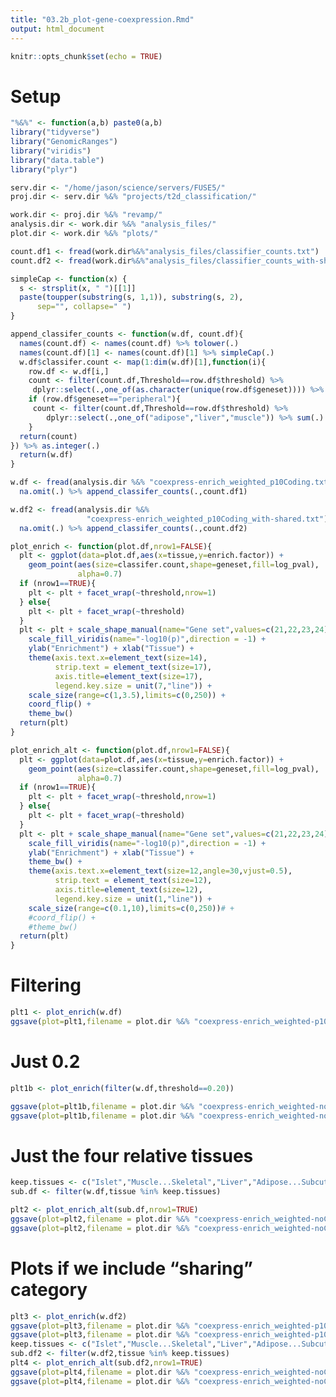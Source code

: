 ```yaml
---
title: "03.2b_plot-gene-coexpression.Rmd"
output: html_document
---
```


```r
knitr::opts_chunk$set(echo = TRUE)
```

# Setup 

```r

"%&%" <- function(a,b) paste0(a,b)
library("tidyverse")
library("GenomicRanges")
library("viridis")
library("data.table")
library("plyr")

serv.dir <- "/home/jason/science/servers/FUSE5/"
proj.dir <- serv.dir %&% "projects/t2d_classification/"

work.dir <- proj.dir %&% "revamp/"
analysis.dir <- work.dir %&% "analysis_files/"
plot.dir <- work.dir %&% "plots/"

count.df1 <- fread(work.dir%&%"analysis_files/classifier_counts.txt")
count.df2 <- fread(work.dir%&%"analysis_files/classifier_counts_with-shared.txt")

```


```r

simpleCap <- function(x) {
  s <- strsplit(x, " ")[[1]]
  paste(toupper(substring(s, 1,1)), substring(s, 2),
      sep="", collapse=" ")
}

append_classifer_counts <- function(w.df, count.df){
  names(count.df) <- names(count.df) %>% tolower(.)  
  names(count.df)[1] <- names(count.df)[1] %>% simpleCap(.)
  w.df$classifer.count <- map(1:dim(w.df)[1],function(i){
    row.df <- w.df[i,]
    count <- filter(count.df,Threshold==row.df$threshold) %>% 
     dplyr::select(.,one_of(as.character(unique(row.df$geneset)))) %>% as.integer(.)
    if (row.df$geneset=="peripheral"){
     count <- filter(count.df,Threshold==row.df$threshold) %>% 
        dplyr::select(.,one_of("adipose","liver","muscle")) %>% sum(.)  
    }
  return(count)
}) %>% as.integer(.)  
  return(w.df)
}

```



```r

w.df <- fread(analysis.dir %&% "coexpress-enrich_weighted_p10Coding.txt") %>% 
  na.omit(.) %>% append_classifer_counts(.,count.df1)

w.df2 <- fread(analysis.dir %&%
                 "coexpress-enrich_weighted_p10Coding_with-shared.txt") %>% 
  na.omit(.) %>% append_classifer_counts(.,count.df2)

```



```r

plot_enrich <- function(plot.df,nrow1=FALSE){
  plt <- ggplot(data=plot.df,aes(x=tissue,y=enrich.factor)) + 
    geom_point(aes(size=classifer.count,shape=geneset,fill=log_pval),
               alpha=0.7) 
  if (nrow1==TRUE){
    plt <- plt + facet_wrap(~threshold,nrow=1)
  } else{
    plt <- plt + facet_wrap(~threshold)
  }
  plt <- plt + scale_shape_manual(name="Gene set",values=c(21,22,23,24)) +
    scale_fill_viridis(name="-log10(p)",direction = -1) + 
    ylab("Enrichment") + xlab("Tissue") + 
    theme(axis.text.x=element_text(size=14),
          strip.text = element_text(size=17),
          axis.title=element_text(size=17),
          legend.key.size = unit(7,"line")) + 
    scale_size(range=c(1,3.5),limits=c(0,250)) + 
    coord_flip() + 
    theme_bw()
  return(plt)
}

plot_enrich_alt <- function(plot.df,nrow1=FALSE){
  plt <- ggplot(data=plot.df,aes(x=tissue,y=enrich.factor)) + 
    geom_point(aes(size=classifer.count,shape=geneset,fill=log_pval),
               alpha=0.7) 
  if (nrow1==TRUE){
    plt <- plt + facet_wrap(~threshold,nrow=1)
  } else{
    plt <- plt + facet_wrap(~threshold)
  }
  plt <- plt + scale_shape_manual(name="Gene set",values=c(21,22,23,24)) +
    scale_fill_viridis(name="-log10(p)",direction = -1) + 
    ylab("Enrichment") + xlab("Tissue") + 
    theme_bw() + 
    theme(axis.text.x=element_text(size=12,angle=30,vjust=0.5),
          strip.text = element_text(size=12),
          axis.title=element_text(size=12),
          legend.key.size = unit(1,"line")) + 
    scale_size(range=c(0.1,10),limits=c(0,250))# + 
    #coord_flip() + 
    #theme_bw()
  return(plt)
}


```


# Filtering 

```r

plt1 <- plot_enrich(w.df)
ggsave(plot=plt1,filename = plot.dir %&% "coexpress-enrich_weighted-p10Coding.png",width=12,height=12)


```

# Just 0.2 

```r

plt1b <- plot_enrich(filter(w.df,threshold==0.20))

ggsave(plot=plt1b,filename = plot.dir %&% "coexpress-enrich_weighted-noCoding20.png",width=6.5,height=9)
ggsave(plot=plt1b,filename = plot.dir %&% "coexpress-enrich_weighted-noCoding20.pdf",width=6.5,height=9)

```


# Just the four relative tissues 


```r

keep.tissues <- c("Islet","Muscle...Skeletal","Liver","Adipose...Subcutaneous")
sub.df <- filter(w.df,tissue %in% keep.tissues)

plt2 <- plot_enrich_alt(sub.df,nrow1=TRUE)
ggsave(plot=plt2,filename = plot.dir %&% "coexpress-enrich_weighted-noCoding-fourtiss.png",width=15,height=7)
ggsave(plot=plt2,filename = plot.dir %&% "coexpress-enrich_weighted-noCoding-fourtiss.pdf",width=15,height=7)
```

# Plots if we include "sharing" category 

```r

plt3 <- plot_enrich(w.df2)
ggsave(plot=plt3,filename = plot.dir %&% "coexpress-enrich_weighted-p10Coding_with-shared.png",width=12,height=12)
ggsave(plot=plt3,filename = plot.dir %&% "coexpress-enrich_weighted-p10Coding_with-shared.pdf",width=12,height=12)
keep.tissues <- c("Islet","Muscle...Skeletal","Liver","Adipose...Subcutaneous")
sub.df2 <- filter(w.df2,tissue %in% keep.tissues)
plt4 <- plot_enrich_alt(sub.df2,nrow1=TRUE)
ggsave(plot=plt4,filename = plot.dir %&% "coexpress-enrich_weighted-noCoding-fourtiss_with-shared.png",width=15,height=7)
ggsave(plot=plt4,filename = plot.dir %&% "coexpress-enrich_weighted-noCoding-fourtiss_with-shared.pdf",width=15,height=7)

```



